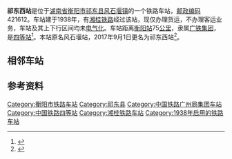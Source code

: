 {{noteTA
|1=zh-cn:始发车次; zh-hk:列車班次;
|2=zh-cn:车次; zh-hk:班次;
}}
{{Infobox China railway station
|车站名称 = 祁东西站
|图片 = 
|图片介绍 = 
|其他名称 = 风石堰站
|车站拼音 = Qidongxi
|英文名称 = Qidongxi Railway Station
|车站代码 = 36014<ref>{{cite book|title=中华人民共和国铁路车站代码（GB/T 10302-2010）|publisher=中国标准出版社|year=2010|isbn=155066140495|ignore-isbn-error=true|pages=10}}</ref>
|电报码 = FYQ<ref>{{cite book|author=铁道部电子计算技术中心, 铁道部运输局|title=铁路车站站名代码表：TMIS使用|publisher=中国铁道出版社|location=北京|year=1998|isbn=9787113030995|pages=77}}</ref><ref>{{cite book|author=[[中华人民共和国铁道部|中华人民共和国铁道部]]|title=铁路电报站名略号（2012）|publisher=中国铁道出版社|location=北京|year=2012|unified=15113·3468|pages=34}}</ref>
|拼音码 = QDX
|address = [[湖南省|湖南省]][[衡阳市|衡阳市]][[祁东县|祁东县]][[风石堰镇|风石堰镇]]
|coordinates = {{coord|26.799920|112.000573|display=inline,title}}
|归属 = [[广铁集团|广铁集团]]
|线路 = [[湘桂铁路|湘桂铁路]]
|车站等级 = [[四等站_(中铁)|四等站]]
}}
'''祁东西站'''是位于[[湖南省|湖南省]][[衡阳市|衡阳市]][[祁东县|祁东县]][[风石堰镇|风石堰镇]]的一个铁路车站，[[邮政编码|邮政编码]]421612。车站建于1938年，有[[湘桂铁路|湘桂铁路]]经过该站，现仅办理货运，不办理客运业务，车站及其上下行区间均未[[电气化|电气化]]。车站距离[[衡阳站|衡阳站]]75[[公里|公里]]，隶属[[广铁集团|广铁集团]]，是[[四等站_(中铁)|四等站]]<ref>{{Cite book|title=中国铁路站名词典|last=孙本祥主编|first=|publisher=北京：[[中国铁道出版社|中国铁道出版社]]|year=2003.04|isbn=7-113-03941-3|location=|pages=480}}</ref>。本站原名风石堰站，2017年9月1日更名为祁东西站<ref>{{cite journal|author=[[中国铁路总公司|中国铁路总公司]]|title=铁总运电〔2017〕133号 中国铁路总公司关于部分车站命名和更名的通知|journal=铁路客货运输专刊|year=2017|issue=4|pages=36-37|publisher=中国铁道出版社}}</ref>。

== 相邻车站 ==
{{start rail box|[[File:China_Railways.svg|16px]] [[中国铁路|中国铁路]]}}
{{s-inop|[[新桥铺站|新桥铺站]]|{{站|衡阳}}方向}}
{{s-line|[[湘桂铁路|湘桂铁路]]<br />← 6km 祁东西站 7km →}}
{{s-inop|[[白地市站|白地市站]]|{{站|隘口}}方向}}
{{end box}}

== 参考资料 ==
{{reflist}}

{{湘桂铁路}}

[[Category:衡阳市铁路车站|Category:衡阳市铁路车站]]
[[Category:祁东县|Category:祁东县]]
[[Category:中国铁路广州局集团车站|Category:中国铁路广州局集团车站]]
[[Category:中国铁路四等站|Category:中国铁路四等站]]
[[Category:湘桂铁路车站|Category:湘桂铁路车站]]
[[Category:1938年启用的铁路车站|Category:1938年启用的铁路车站]]


{{铁路车站小作品}}
{{湖南小作品}}